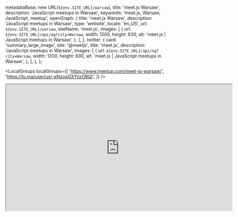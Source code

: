 
  metadataBase: new URL(`${env.SITE_URL}/warsaw`),
  title: 'meet.js Warsaw',
  description: 'JavaScript meetups in Warsaw',
  keywords: 'meet.js, Warsaw, JavaScript, meetup',
  openGraph: {
    title: 'meet.js Warsaw',
    description: 'JavaScript meetups in Warsaw',
    type: 'website',
    locale: 'en_US',
    url: `${env.SITE_URL}/warsaw`,
    siteName: 'meet.js',
    images: [
      {
        url: `${env.SITE_URL}/api/og?city=Warsaw`,
        width: 1200,
        height: 630,
        alt: 'meet.js | JavaScript meetups in Warsaw',
      },
    ],
  },
  twitter: {
    card: 'summary_large_image',
    site: '@meetjs',
    title: 'meet.js',
    description: 'JavaScript meetups in Warsaw',
    images: [
      {
        url: `${env.SITE_URL}/api/og?city=Warsaw`,
        width: 1200,
        height: 630,
        alt: 'meet.js | JavaScript meetups in Warsaw',
      },
    ],
  },
};

<CityBanner city="Warsaw" background="city/warsaw.jpg" />

<EventSection city="Warszawa" />

<LocalGroups
  localGroups={[
    'https://www.meetup.com/meet-js-warsaw/',
    'https://lu.ma/user/usr-eNzoaGXYjizOBQI',
  ]}
/>

<div id="video" style={{ display: 'flex', justifyContent: 'center' }}>
  <iframe
    src="https://www.linkedin.com/embed/feed/update/urn:li:ugcPost:7301219840705339392?compact=1"
    height="399"
    width="710"
    allowFullScreen
    title="meet.js Warsaw at Box Warsaw"
  ></iframe>
</div>

<FAQ questions={WarsawFAQ} />

<Organizers city="Warsaw" organizers={WarsawOrganizers} />

<CityEmail email="warszawa@meetjs.pl" />
